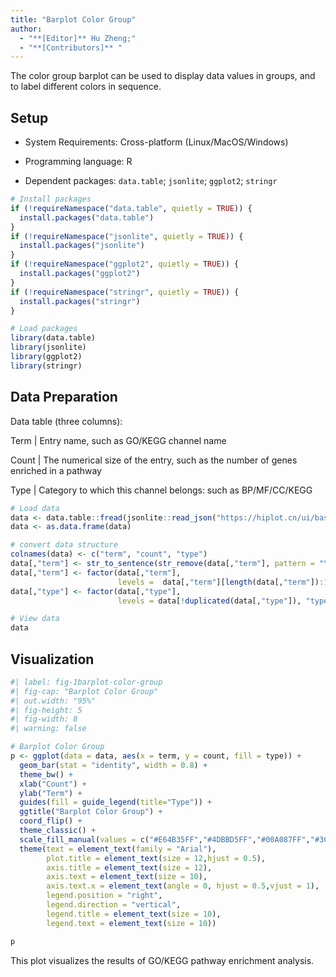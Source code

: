 ```yaml
---
title: "Barplot Color Group"
author:
  - "**[Editor]** Hu Zheng;"
  - "**[Contributors]** "
---
```


The color group barplot can be used to display data values in groups, and to label different colors in sequence.

## Setup

-   System Requirements: Cross-platform (Linux/MacOS/Windows)

-   Programming language: R

-   Dependent packages: `data.table`; `jsonlite`; `ggplot2`; `stringr`

```r
# Install packages
if (!requireNamespace("data.table", quietly = TRUE)) {
  install.packages("data.table")
}
if (!requireNamespace("jsonlite", quietly = TRUE)) {
  install.packages("jsonlite")
}
if (!requireNamespace("ggplot2", quietly = TRUE)) {
  install.packages("ggplot2")
}
if (!requireNamespace("stringr", quietly = TRUE)) {
  install.packages("stringr")
}

# Load packages
library(data.table)
library(jsonlite)
library(ggplot2)
library(stringr)
```

## Data Preparation

Data table (three columns):

Term | Entry name, such as GO/KEGG channel name

Count | The numerical size of the entry, such as the number of genes enriched in a pathway

Type | Category to which this channel belongs: such as BP/MF/CC/KEGG

```r
# Load data
data <- data.table::fread(jsonlite::read_json("https://hiplot.cn/ui/basic/barplot-color-group/data.json")$exampleData$textarea[[1]])
data <- as.data.frame(data)

# convert data structure
colnames(data) <- c("term", "count", "type")
data[,"term"] <- str_to_sentence(str_remove(data[,"term"], pattern = "\\w+:\\d+\\W"))
data[,"term"] <- factor(data[,"term"], 
                        levels =  data[,"term"][length(data[,"term"]):1])
data[,"type"] <- factor(data[,"type"], 
                        levels = data[!duplicated(data[,"type"]), "type"])

# View data
data
```

## Visualization

```r
#| label: fig-1barplot-color-group
#| fig-cap: "Barplot Color Group"
#| out.width: "95%"
#| fig-height: 5
#| fig-width: 8
#| warning: false

# Barplot Color Group
p <- ggplot(data = data, aes(x = term, y = count, fill = type)) +
  geom_bar(stat = "identity", width = 0.8) + 
  theme_bw() +
  xlab("Count") +
  ylab("Term") +
  guides(fill = guide_legend(title="Type")) +
  ggtitle("Barplot Color Group") + 
  coord_flip() +
  theme_classic() +
  scale_fill_manual(values = c("#E64B35FF","#4DBBD5FF","#00A087FF","#3C5488FF")) +
  theme(text = element_text(family = "Arial"),
        plot.title = element_text(size = 12,hjust = 0.5),
        axis.title = element_text(size = 12),
        axis.text = element_text(size = 10),
        axis.text.x = element_text(angle = 0, hjust = 0.5,vjust = 1),
        legend.position = "right",
        legend.direction = "vertical",
        legend.title = element_text(size = 10),
        legend.text = element_text(size = 10))

p
```

This plot visualizes the results of GO/KEGG pathway enrichment analysis.

